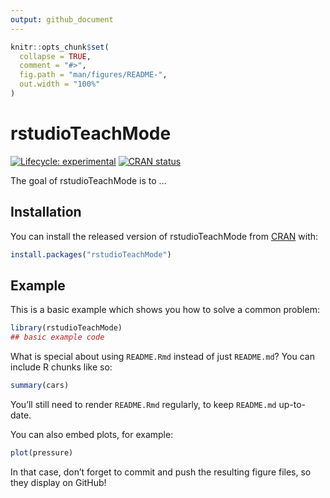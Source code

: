 ```yaml
---
output: github_document
---
```


<!-- README.md is generated from README.Rmd. Please edit that file -->

```r
knitr::opts_chunk$set(
  collapse = TRUE,
  comment = "#>",
  fig.path = "man/figures/README-",
  out.width = "100%"
)
```

# rstudioTeachMode

<!-- badges: start -->
[![Lifecycle: experimental](https://img.shields.io/badge/lifecycle-experimental-orange.svg)](https://www.tidyverse.org/lifecycle/#experimental)
[![CRAN status](https://www.r-pkg.org/badges/version/rstudioTeachMode)](https://CRAN.R-project.org/package=rstudioTeachMode)
<!-- badges: end -->

The goal of rstudioTeachMode is to ...

## Installation

You can install the released version of rstudioTeachMode from [CRAN](https://CRAN.R-project.org) with:

``` r
install.packages("rstudioTeachMode")
```

## Example

This is a basic example which shows you how to solve a common problem:

```r
library(rstudioTeachMode)
## basic example code
```

What is special about using `README.Rmd` instead of just `README.md`? You can include R chunks like so:

```r
summary(cars)
```

You'll still need to render `README.Rmd` regularly, to keep `README.md` up-to-date.

You can also embed plots, for example:

```r
plot(pressure)
```

In that case, don't forget to commit and push the resulting figure files, so they display on GitHub!
